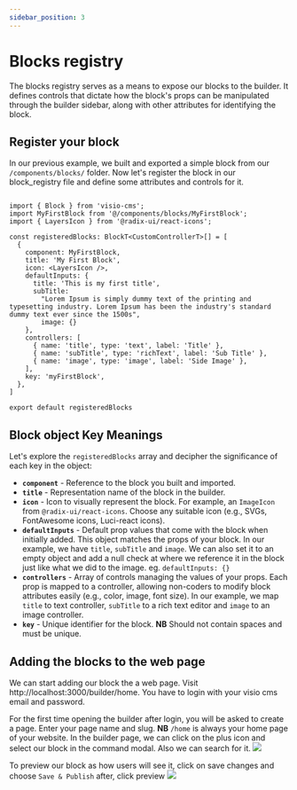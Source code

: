 ```yaml
---
sidebar_position: 3
---
```





# Blocks registry

The blocks registry serves as a means to expose our blocks to the builder. It defines controls that dictate how the block's props can be manipulated through the builder sidebar, along with other attributes for identifying the block.


## Register your block

In our previous example, we built and exported a simple block from our `/components/blocks/` folder. Now let's register the block in our block_registry file
and define some attributes and controls for it.



```tsx title="/components/blocks_registry.tsx"

import { Block } from 'visio-cms';
import MyFirstBlock from '@/components/blocks/MyFirstBlock';
import { LayersIcon } from '@radix-ui/react-icons';

const registeredBlocks: BlockT<CustomControllerT>[] = [
  {
    component: MyFirstBlock,
    title: 'My First Block',
    icon: <LayersIcon />,
    defaultInputs: {
      title: 'This is my first title',
      subTitle:
        "Lorem Ipsum is simply dummy text of the printing and typesetting industry. Lorem Ipsum has been the industry's standard dummy text ever since the 1500s",
        image: {}
    },
    controllers: [
      { name: 'title', type: 'text', label: 'Title' },
      { name: 'subTitle', type: 'richText', label: 'Sub Title' },
      { name: 'image', type: 'image', label: 'Side Image' },
    ],
    key: 'myFirstBlock',
  },
]

export default registeredBlocks
```


## Block object Key Meanings

Let's explore the `registeredBlocks` array and decipher the significance of each key in the object:


- **`component`** - Reference to the block you built and imported.
- **`title`** - Representation name of the block in the builder.
- **`icon`** - Icon to visually represent the block. For example, an `ImageIcon` from `@radix-ui/react-icons`. Choose any suitable icon (e.g., SVGs, FontAwesome icons, Luci-react icons).
- **`defaultInputs`** - Default prop values that come with the block when initially added. This object matches the props of your block. In our example, we have `title`, `subTitle` and `image`. We can also set it to an empty object and add a null check at where we reference it in the block just like what we did to the image. eg. `defaultInputs: {}`
- **`controllers`** - Array of controls managing the values of your props. Each prop is mapped to a controller, allowing non-coders to modify block attributes easily (e.g., color, image, font size). In our example, we map `title` to text controller, `subTitle` to a rich text editor and `image` to an image controller.
- **`key`** - Unique identifier for the block. **NB** Should not contain spaces and must be unique.

## Adding the blocks to the web page

We can start adding our block the a web page. Visit http://localhost:3000/builder/home. You have to login with your visio cms email and password.


For the first time opening the builder after login, you will be asked to create a page. Enter your page name and slug. **NB** `/home` is always your home page of your website.
In the builder page, we can click on the plus icon and select our block in the command modal. Also we can search for it. 
<img src={Video} />


To preview our block as how users will see it, click on save changes and choose `Save & Publish` after, click preview
<img src={Image}/>